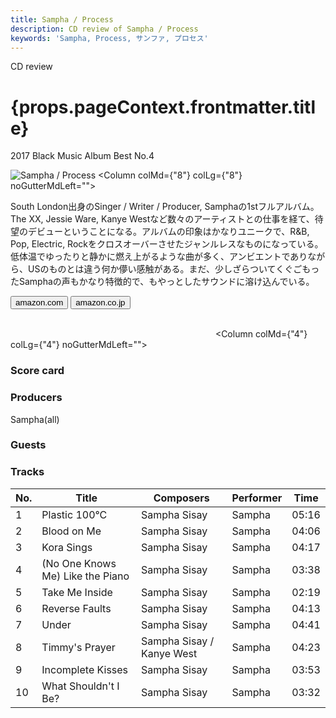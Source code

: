 ```yaml
---
title: Sampha / Process
description: CD review of Sampha / Process
keywords: 'Sampha, Process, サンファ, プロセス'
---
```




<p className="largeP">CD review</p>
<h1 className="h1--no--margin">{props.pageContext.frontmatter.title}</h1>
<p className="largeP"><Link to="/best50/2017/">2017 Black Music Album Best No.4</Link></p>

<Row  className="image-card-group">
	<Column colMd={"4"} colLg={"4"} noGutterMdLeft="">
       <ImageCard>

![Sampha / Process](../../images/cd/sampha1L.jpg) 
</ImageCard>
	</Column>
	<Column colMd={"8"} colLg={"8"} noGutterMdLeft="">
	<p>
	South London出身のSinger / Writer / Producer, Samphaの1stフルアルバム。The XX, Jessie Ware, Kanye Westなど数々のアーティストとの仕事を経て、待望のデビューということになる。アルバムの印象はかなりユニークで、R&B, Pop, Electric, Rockをクロスオーバーさせたジャンルレスなものになっている。低体温でゆったりと静かに燃え上がるような曲が多く、アンビエントでありながら、USのものとは違う何か儚い感触がある。まだ、少しざらついてくぐごもったSamphaの声もかなり特徴的で、もやっとしたサウンドに溶け込んでいる。
	</p>
	<div>
	  <Button href="https://amzn.to/31kAVWd" kind="primary" size="small" renderIcon={ArrowUpRight24}>
      amazon.com
      </Button>
      <Button href="https://amzn.to/3gxdQG6" kind="secondary" size="small" renderIcon={ArrowUpRight24}>
      amazon.co.jp
      </Button>
	</div>
	<a href="https://geo.music.apple.com/jp/album/process/1138217713?mt=1&app=music&ls=1&at=11lcug" style="display:inline-block;overflow:hidden;background:url(https://linkmaker.itunes.apple.com/ja-jp/lockup.svg?releaseDate=2017-02-03T00:00:00Z&kind=album&bubble=apple_music&style=mono-black) no-repeat;width:180px;height:45px;"></a>
	<a href="https://geo.music.apple.com/jp/album/process/1138217713?app=itunes&at=11lcug" style="display:inline-block;overflow:hidden;background:url(https://linkmaker.itunes.apple.com/ja-jp/badge-lrg.svg?releaseDate=2017-02-03T00:00:00Z&kind=album&bubble=itunes_music) no-repeat;width:140px;height:45px;"></a>
	</Column>
</Row>
<Row >
	<Column colMd={"4"} colLg={"4"} noGutterMdLeft="">
<div>
    <h3>Score card</h3>
	<SliderJS1 value="5" />
    <SliderJS2 value="2" />
	<SliderJS3 value="2" />
    <SliderJS4 value="9" />
</div>
</Column>
<Column colMd={"8"} colLg={"8"} noGutterMdLeft="">
<div>
<h3>Producers</h3>
<p>
Sampha(all)
</p>
<h3>Guests</h3>
<p>
</p>
</div>
</Column>
</Row>

<h3>Tracks</h3>

| No. |	 Title                           |	 Composers               | Performer | Time	 |
| --- |	-------------------------------- | ------------------------- | --------- | ----- |
| 1	  |	Plastic 100°C                  	 | Sampha Sisay              | Sampha    | 05:16 |
| 2	  |	Blood on Me                      | Sampha Sisay              | Sampha    | 04:06 |
| 3	  |	Kora Sings                       | Sampha Sisay              | Sampha    | 04:17 |
| 4	  |	(No One Knows Me) Like the Piano | Sampha Sisay              | Sampha    | 03:38 |
| 5	  |	Take Me Inside                   | Sampha Sisay              | Sampha    | 02:19 |
| 6	  |	Reverse Faults                   | Sampha Sisay              | Sampha    | 04:13 |
| 7	  |	Under                            | Sampha Sisay              | Sampha    | 04:41 |
| 8	  |	Timmy's Prayer                   | Sampha Sisay / Kanye West | Sampha    | 04:23 |
| 9	  |	Incomplete Kisses                | Sampha Sisay              | Sampha    | 03:53 |
| 10  |	What Shouldn't I Be?             | Sampha Sisay              | Sampha    | 03:32 |
